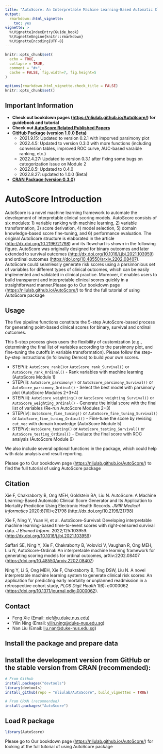 ```yaml
---
title: "AutoScore: An Interpretable Machine Learning-Based Automatic Clinical Score Generator"
output: 
  rmarkdown::html_vignette:
    toc: yes
vignette: >
  %\VignetteIndexEntry{Guide_book}
  %\VignetteEngine{knitr::rmarkdown}
  %\VignetteEncoding{UTF-8}
---
```


```r
knitr::opts_chunk$set(
  echo = TRUE,
  collapse = TRUE,
  comment = "#>",
  cache = FALSE, fig.width=7, fig.height=5
)

options(rmarkdown.html_vignette.check_title = FALSE)
knitr::opts_chunk$set()

```

## Important Information

-   **Check out bookdown pages (<https://nliulab.github.io/AutoScore/>)
    for guidebook and tutorial**
-   **Check out [**AutoScore Related Published Papers**](https://github.com/nliulab/AutoScore/blob/master/README_Application.md)**
  - **[GitHub Package (version 1.0.0 Beta)](https://github.com/nliulab/AutoScore/)**
      - 2021.9.15: Updated to version 0.2.1 with imporved parsimony plot
      - 2022.4.5: Updated to version 0.3.0 with more functions (including conversion tables, improved ROC curve, AUC-based varaible ranking, etc.)
      - 2022.4.27: Updated to version 0.3.1 after fixing some bugs on categorization issue on Module 2
      - 2022.8.5: Updated to 0.4.0 
      - 2022.8.27: updated to 1.0.0 (Beta)
  - **[CRAN Package (version 0.3.0)](<https://cran.r-project.org/web/packages/AutoScore/>)**


# AutoScore Introduction {.unnumbered}

AutoScore is a novel machine learning framework to automate the development of interpretable clinical scoring models. AutoScore consists of six modules: 1) variable ranking with machine learning, 2) variable transformation, 3) score derivation, 4) model selection, 5) domain knowledge-based score fine-tuning, and 6) performance evaluation. The original AutoScore structure is elaborated in the article (<http://dx.doi.org/10.2196/21798>) and its flowchart is shown in the following figure. AutoScore was originally designed for binary outcomes and later extended to survival outcomes (<http://dx.doi.org/10.1016/j.jbi.2021.103959>) and ordinal outcomes (<https://doi.org/10.48550/arxiv.2202.08407>). AutoScore could seamlessly generate risk scores using a parsimonious set of variables for different types of clinical outcomes, which can be easily implemented and validated in clinical practice. Moreover, it enables users to build transparent and interpretable clinical scores quickly in a straightforward manner.Please go to Our bookdown page (<https://nliulab.github.io/AutoScore/>) to find the full tutorial of using AutoScore package


## Usage 

The five pipeline functions constitute the 5-step AutoScore-based
process for generating point-based clinical scores for binary, survival
and ordinal outcomes.

This 5-step process gives users the flexibility of customization (e.g.,
determining the final list of variables according to the parsimony plot,
and fine-tuning the cutoffs in variable transformation). Please follow
the step-by-step instructions (in following Demos) to build your own
scores.

* STEP(i): `AutoScore_rank()`or `AutoScore_rank_Survival()` or `AutoScore_rank_Ordinal()`  - Rank variables with machine learning (AutoScore Module 1)
* STEP(ii): `AutoScore_parsimony()` or `AutoScore_parsimony_Survival()` or `AutoScore_parsimony_Ordinal()` - Select the best model with parsimony plot (AutoScore Modules 2+3+4)
* STEP(iii): `AutoScore_weighting()` or `AutoScore_weighting_Survival()` or `AutoScore_weighting_Ordinal()` - Generate the initial score with the final list of variables (Re-run AutoScore Modules 2+3)
* STEP(iv): `AutoScore_fine_tuning()` or `AutoScore_fine_tuning_Survival()` or `AutoScore_fine_tuning_Ordinal()` - Fine-tune the score by revising `cut_vec` with domain knowledge (AutoScore Module 5)
* STEP(v): `AutoScore_testing()` or `AutoScore_testing_Survival()` or `AutoScore_testing_Ordinal()` - Evaluate the final score with ROC analysis (AutoScore Module 6)

We also include several optional functions in the package, which could
help with data analysis and result reporting.

Please go to Our bookdown page (<https://nliulab.github.io/AutoScore/>) to find the full tutorial of using AutoScore package

## Citation

Xie F, Chakraborty B, Ong MEH, Goldstein BA, Liu N. AutoScore: A Machine Learning-Based Automatic Clinical Score Generator and Its Application to Mortality Prediction Using Electronic Health Records. *JMIR Medical Informatics* 2020;8(10):e21798 (<http://dx.doi.org/10.2196/21798>)

Xie F, Ning Y, Yuan H, et al. AutoScore-Survival: Developing
interpretable machine learning-based time-to-event scores with right-censored
survival data. *J Biomed Inform.* 2022;125:103959. (<http://dx.doi.org/10.1016/j.jbi.2021.103959>)

Saffari SE, Ning Y, Xie F, Chakraborty B, Volovici V, Vaughan R, Ong
MEH, Liu N, AutoScore-Ordinal: An interpretable machine learning framework for
generating scoring models for ordinal outcomes, arXiv:2202.08407
(<https://doi.org/10.48550/arxiv.2202.08407>)

Ning Y, Li S, Ong MEH, Xie F, Chakraborty B, Ting DSW, Liu N. A novel interpretable machine learning system to generate clinical risk scores: An application for predicting early mortality or unplanned readmission in a retrospective cohort study, *PLOS Digit Health* 1(6): e0000062 (<https://doi.org/10.1371/journal.pdig.0000062>). 

## Contact

- Feng Xie (Email: <xief@u.duke.nus.edu>)
- Yilin Ning (Email: <yilin.ning@duke-nus.edu.sg>)
- Nan Liu (Email: <liu.nan@duke-nus.edu.sg>)



## **Install the package and prepare data**
## Install the development version from GitHub or the stable version from CRAN (recommended):


```r
# From Github
install.packages("devtools")
library(devtools)
install_github(repo = "nliulab/AutoScore", build_vignettes = TRUE)

# From CRAN (recommended)
install.packages("AutoScore")
```
[devtools]: https://github.com/hadley/devtools

## Load R package

```r
library(AutoScore)
```



Please go to Our bookdown page (<https://nliulab.github.io/AutoScore/>) for looking at the full tutorial of using AutoScore package

